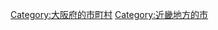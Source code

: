 {{Commonscat|Osakasayama, Osaka}}
{{Catmore}}

{{DEFAULTSORT:Daito-shi}}
[[Category:大阪府的市町村|Category:大阪府的市町村]]
[[Category:近畿地方的市|Category:近畿地方的市]]